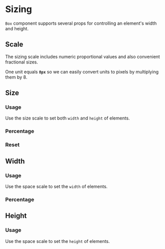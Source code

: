 
# Sizing

`Box` component supports several props for controlling an element's width and height.

## Scale

The sizing scale includes numeric proportional values and also convenient fractional sizes.

One unit equals **`8px`** so we can easily convert units to pixels by multiplying them by 8.

<Scale values={tokens.size} />

## Size

### Usage

Use the size scale to set both `width` and `height` of elements.

<ax-demo name="sizing/size/usage" />

### Percentage

<ax-demo name="sizing/size/percentage-usage" />

### Reset

<ax-demo name="sizing/size/reset-usage" />

## Width

### Usage

Use the space scale to set the `width` of elements.

<ax-demo name="sizing/width/usage" />

### Percentage

<ax-demo name="sizing/width/percentage-usage" />

## Height

### Usage

Use the space scale to set the `height` of elements.

<ax-demo name="sizing/height/usage" />
